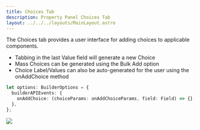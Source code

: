 ```yaml
---
title: Choices Tab
description: Property Panel Choices Tab
layout: ../../../layouts/MainLayout.astro
---
```


The Choices tab provides a user interface for adding choices to applicable components.

- Tabbing in the last Value field will generate a new Choice
- Mass Choices can be generated using the Bulk Add option
- Choice Label/Values can also be auto-generated for the user using the onAddChoice method

```ts
let options: BuilderOptions = {
  builderAPIEvents: {
    onAddChoice: (choiceParams: onAddChoiceParams, field: Field) => {},
  },
};
```

<img src="/property-panel/choices.gif" />
